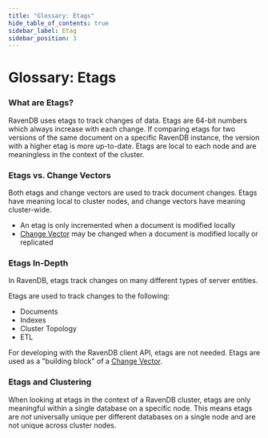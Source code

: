 ```yaml
---
title: "Glossary: Etags"
hide_table_of_contents: true
sidebar_label: Etag
sidebar_position: 3
---
```



# Glossary: Etags

### What are Etags?

RavenDB uses etags to track changes of data. Etags are 64-bit numbers which always increase with each change.
If comparing etags for two versions of the same document on a specific RavenDB instance, the version with a higher etag is more up-to-date.
<Admonition type="note" title="">
Etags are local to each node and are meaningless in the context of the cluster.
</Admonition>

### Etags vs. Change Vectors

Both etags and change vectors are used to track document changes. Etags have meaning local to cluster nodes, and change vectors have meaning cluster-wide.

* An etag is only incremented when a document is modified locally
* [Change Vector](../server/clustering/replication/change-vector.mdx) may be changed when a document is modified locally or replicated

### Etags In-Depth

In RavenDB, etags track changes on many different types of server entities. 

Etags are used to track changes to the following:

* Documents
* Indexes
* Cluster Topology
* ETL

For developing with the RavenDB client API, etags are not needed. Etags are used as a "building block" of a [Change Vector](../server/clustering/replication/change-vector.mdx).

### Etags and Clustering

When looking at etags in the context of a RavenDB cluster, etags are only meaningful within a single database on a specific node.
This means etags are _not_ universally unique per different databases on a single node and are not unique across cluster nodes.
